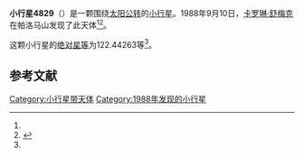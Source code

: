 {{Infobox planet
| bgcolour = #FFFFC0
| name = 4829 Sergestus
| symbol = 
| image = 
| caption = 
| discovery = yes
| discovery_ref = 
| discoverer = [[卡罗琳·舒梅克|卡罗琳·舒梅克]]
| discovery_site = [[帕洛马山|帕洛马山]] 
| discovered = 1988年9月10日
| designations = yes
| mp_name = 
| named_after = 
| alt_names = 
| mp_category = [[特洛伊小行星|特洛伊小行星]]
| orbit_ref = <ref name="a">[http://ssd.jpl.nasa.gov/sbdb.cgi?sstr=4829 4829 Sergestus] {{Wayback|url=http://ssd.jpl.nasa.gov/sbdb.cgi?sstr=4829 |date=20201125062654 }}，小行星數據庫瀏覽器（JPL Small-Body Database Browser）－[[美国国家航空航天局|美国国家航空航天局]]喷气推进实验室</ref>
| epoch = 2456400.5 (2013年4月18日更新)
| aphelion = {{convert|5.3993032|AU|km|3|abbr=on|lk=out}}
| perihelion = {{convert|4.8658236|AU|km|3|abbr=on}}
| semimajor = {{convert|5.1325634|AU|km|3|abbr=on}}
| eccentricity = 0.0519701
| period = 4247.17271 [[日|日]]<br />11.63[[儒略年|儒略年]]
| avg_speed = 
| inclination = 8.61035
| asc_node = 222.03002
| mean_anomaly = 
| arg_peri = 122.44263
| satellites = 
| physical_characteristics = yes
| dimensions = 
| mass = 
| density = 
| surface_grav = 
| escape_velocity = 
| sidereal_day = 
| axial_tilt = 
| pole_ecliptic_lat = 
| pole_ecliptic_lon = 
| albedo = 
| temperatures= 
| temp_name1 = 
| mean_temp_1 = 
| max_temp_1 = 
| temp_name2 = 
| max_temp_2 = 
| spectral_type = 
| abs_magnitude = 122.44263
}}

'''小行星4829'''（{{lang-en|4829 Sergestus}}）是一颗围绕[[太阳|太阳]][[公转|公转]]的[[小行星|小行星]]。1988年9月10日，[[卡罗琳·舒梅克|卡罗琳·舒梅克]]在帕洛马山发现了此天体<ref name="a" /><ref>{{cite news|title=小行星列表|url=http://cfa-www.harvard.edu/iau/lists/NumberedMPs.txt|accessdate=2013-07-08|newspaper=哈佛大学|archive-date=2008-05-17|archive-url=https://web.archive.org/web/20080517010638/http://cfa-www.harvard.edu/iau/lists/NumberedMPs.txt|dead-url=no}}</ref>。

这颗小行星的[[绝对星等|绝对星等]]为122.44263等<ref name="a" />。

==参考文献==
{{reflist}}
{{Minor Planet Number|[[小行星4828|小行星4828]]|[[小行星4830|小行星4830]]}}

{{小天体}}

[[Category:小行星带天体|Category:小行星带天体]]
[[Category:1988年发现的小行星|Category:1988年发现的小行星]]

{{asteroid-stub}}
